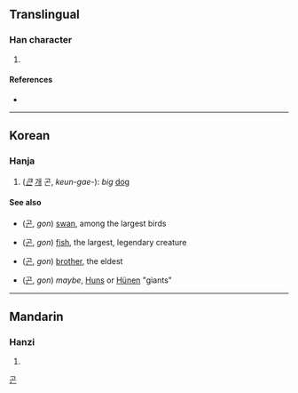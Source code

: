 {{character info/new}}
==Translingual==

===Han character===
{{Han char|rn=94|rad=犬|as=08|sn=11|four=46211|canj=KHAPP|ids=⿰犭昆}}

# {{defn|Han|sort=犬08}}

====References====
* {{Han ref|kx=0713.070|dkj=20479|dj=1125.040|hdz=21353.030|uh=7311|ud=29457|bh=D663|bd=54883}}

----

==Korean==

===Hanja===
{{ko-hanja|hangeul=곤|eumhun=|rv=gon|mr=|y=}}

# (''[[크다|큰]]'' [[개]] 곤, ''keun-gae-''): ''big'' [[dog]]

====See also====
* {{l|ko|鵾}} ([[곤]], ''gon'') [[swan]], among the largest birds
* {{l|ko|鯤}} ([[곤]], ''gon'') [[fish]], the largest, legendary creature
* {{l|ko|昆}} ([[곤]], ''gon'') [[brother]], the eldest
* {{l|ko|混}} ([[곤]], ''gon'') ''maybe'', [[Hun]]s or [[Hünen]] "giants"

[[Category:Hanja readings|곤]]

----

==Mandarin==

===Hanzi===
{{cmn-hanzi|pin=[[kūn]] ([[kun1]])|wg=k'un<sup>1</sup>}}

# {{defn|lang=cmn|sort=犬08}}